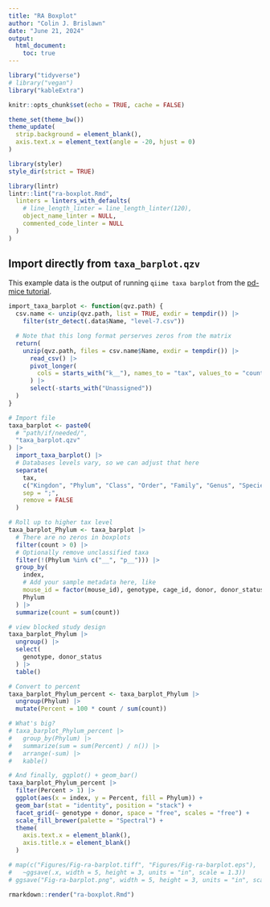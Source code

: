 ```yaml
---
title: "RA Boxplot"
author: "Colin J. Brislawn"
date: "June 21, 2024"
output:
  html_document:
    toc: true
---
```


```r
library("tidyverse")
# library("vegan")
library("kableExtra")

knitr::opts_chunk$set(echo = TRUE, cache = FALSE)

theme_set(theme_bw())
theme_update(
  strip.background = element_blank(),
  axis.text.x = element_text(angle = -20, hjust = 0)
)
```

```r
library(styler)
style_dir(strict = TRUE)

library(lintr)
lintr::lint("ra-boxplot.Rmd",
  linters = linters_with_defaults(
    # line_length_linter = line_length_linter(120),
    object_name_linter = NULL,
    commented_code_linter = NULL
  )
)
```

## Import directly from `taxa_barplot.qzv`

This example data is the output of running `qiime taxa barplot` from the
[pd-mice tutorial](https://docs.qiime2.org/2024.5/tutorials/pd-mice/#taxonomy-barchart).

```r
import_taxa_barplot <- function(qvz.path) {
  csv.name <- unzip(qvz.path, list = TRUE, exdir = tempdir()) |>
    filter(str_detect(.data$Name, "level-7.csv"))

  # Note that this long format perserves zeros from the matrix
  return(
    unzip(qvz.path, files = csv.name$Name, exdir = tempdir()) |>
      read_csv() |>
      pivot_longer(
        cols = starts_with("k__"), names_to = "tax", values_to = "count"
      ) |>
      select(-starts_with("Unassigned"))
  )
}
```

```r
# Import file
taxa_barplot <- paste0(
  # "path/if/needed/",
  "taxa_barplot.qzv"
) |>
  import_taxa_barplot() |>
  # Databases levels vary, so we can adjust that here
  separate(
    tax,
    c("Kingdon", "Phylum", "Class", "Order", "Family", "Genus", "Species"),
    sep = ";",
    remove = FALSE
  )

# Roll up to higher tax level
taxa_barplot_Phylum <- taxa_barplot |>
  # There are no zeros in boxplots
  filter(count > 0) |>
  # Optionally remove unclassified taxa
  filter(!(Phylum %in% c("__", "p__"))) |>
  group_by(
    index,
    # Add your sample metadata here, like
    mouse_id = factor(mouse_id), genotype, cage_id, donor, donor_status, days_post_transplant,
    Phylum
  ) |>
  summarize(count = sum(count))

# view blocked study design
taxa_barplot_Phylum |>
  ungroup() |>
  select(
    genotype, donor_status
  ) |>
  table()

# Convert to percent
taxa_barplot_Phylum_percent <- taxa_barplot_Phylum |>
  ungroup(Phylum) |>
  mutate(Percent = 100 * count / sum(count))

# What's big?
# taxa_barplot_Phylum_percent |>
#   group_by(Phylum) |>
#   summarize(sum = sum(Percent) / n()) |>
#   arrange(-sum) |>
#   kable()

# And finally, ggplot() + geom_bar()
taxa_barplot_Phylum_percent |>
  filter(Percent > 1) |>
  ggplot(aes(x = index, y = Percent, fill = Phylum)) +
  geom_bar(stat = "identity", position = "stack") +
  facet_grid(~ genotype + donor, space = "free", scales = "free") +
  scale_fill_brewer(palette = "Spectral") +
  theme(
    axis.text.x = element_blank(),
    axis.title.x = element_blank()
  )

# map(c("Figures/Fig-ra-barplot.tiff", "Figures/Fig-ra-barplot.eps"),
#   ~ggsave(.x, width = 5, height = 3, units = "in", scale = 1.3))
# ggsave("Fig-ra-barplot.png", width = 5, height = 3, units = "in", scale = 1.3)
```

```r
rmarkdown::render("ra-boxplot.Rmd")
```

